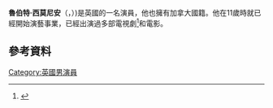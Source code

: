 '''魯伯特·西莫尼安'''（'''{{lang-en|Rupert Simonian}}'''，{{bd|1991年|1月25日}}）)是英國的一名演員，他也擁有加拿大國籍。他在11歲時就已經開始演藝事業，已經出演過多部電視劇<ref>{{cite web |url=http://uk.imdb.com/title/tt1831575/fullcredits#cast |title=''Appropriate Adult'' |publisher= |date= |accessdate=2012 |archive-date=2012-11-03 |archive-url=https://web.archive.org/web/20121103192933/http://uk.imdb.com/title/tt1831575/fullcredits#cast |dead-url=no }}</ref>和電影。
==參考資料==
{{reflist}}

[[Category:英國男演員|Category:英國男演員]]